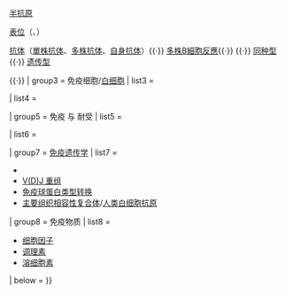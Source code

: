 {{Navbox
| name       = 淋巴免疫系统
| title      = [[免疫系统]] / [[免疫学]]
| titlestyle = background:#efefef
| state      = {{{state<includeonly>|autocollapse</includeonly>}}}
| listclass  = hlist

| group1 = 系统
| list1 = 
* [[後天免疫系統]] 
* [[先天免疫系统]]
* [[体液免疫|体液]]
* [[细胞介导免疫|细胞]]
* [[补体系统|补体]]（反應過度則引起[[過敏]]）

| group2 = 抗原与抗体
| list2 = [[抗原]]（[[超抗原]]、[[变应原]]）{{·}} [[半抗原]]

[[抗原表位|表位]]（{{le|線性抗原表位|Linear epitope|线性}}、{{le|構象抗原表位|Conformational epitope|构象}}）

[[抗体]]（[[單株抗体]]、[[多株抗体]]、[[自身抗体]]）{{·}} [[多株B細胞反應]]{{·}} {{le|免疫球蛋白同种异型|Allotype (immunology)|同种异型}}{{·}} [[同种型 (免疫学)|同种型]]{{·}} [[独特型|遗传型]]

{{le|免疫复合物|Immune complex}}{{·}} {{le|抗體互補位|Paratope}}
| group3 = 免疫细胞/[[白细胞]]
| list3 = 

| list4 = {{Navbox|child

   | group1 = 淋巴系细胞
   | list1 =
* [[T细胞]]
* [[B细胞]]
* [[自然杀伤细胞|NK殺手细胞]]

  | group2 = 髓系细胞
  | list2 =
* [[肥大细胞]]
* [[嗜碱性粒細胞|-{zh-hans:嗜碱性球;zh-cn:嗜碱性粒细胞;zh-hant:嗜鹼性球}-]]
* [[嗜酸性粒細胞|-{zh-hans:嗜酸性球;zh-cn:嗜酸性粒細胞;zh-hant:嗜酸性球}-]]
* [[巨噬细胞]]

  | group3 = [[吞噬细胞]]
  | list3 =
* [[嗜中性粒细胞|-{zh-cn:中性粒细胞;zh-hant:嗜中性球}-]]
* [[巨噬细胞]]/[[网状内皮系统]]

  | group4 = [[抗原呈現细胞|专职型APCs]]
  | list4 =
* [[樹狀細胞|-{zh-cn:树突状;zh-hk:樹狀;zh-tw:樹突}-細胞]]
* [[巨噬细胞]]
* [[B细胞]]

   }}

| group5 = 免疫 与 耐受
| list5 = 

| list6 = {{Navbox|child

   | group1 = '''作用'''
   | list1 =
* [[免疫性]]
* [[自体免疫性疾病|自體免疫]]
* [[过敏]]
* [[炎症|-{zh-hans:炎症;zh-hant:炎症;zh-tw:發炎}-]]
* {{le|交叉反應|Cross-reactivity}}
* {{le|協同刺激|Co-stimulation}}

   | group2 = '''无作用'''
   | list2 =
* [[免疫耐受|耐受]]
** {{link-en|中枢性耐受|Central tolerance}}
** {{link-en|外周性耐受|Peripheral tolerance}}
** [[株落失能|克隆失能]]
** {{link-en|克隆剔除|Clonal deletion}}
* [[免疫缺陷]]
* [[免疫豁免]]

 }}

| group7 = [[免疫遗传学]]
|  list7 =   
* {{link-en|体细胞超突变 |Somatic hypermutation}}
* [[V(D)J 重组]]
* [[免疫球蛋白类型转换]]
* [[主要组织相容性复合体]]/[[人类白细胞抗原]]

| group8 = 免疫物质
|  list8 = 
* [[细胞因子]]
* [[调理素]]
* [[溶细胞素]]

|  below = {{Lymph immune and complement navs}}{{Lymphatic organ navs}} <!-- 请勿删除，正在翻译！-->
}}<noinclude>
{{collapsible option}}
{{医学模板编辑说明}}

[[Category:解剖学模板|{{PAGENAME}}]]
[[Category:免疫系统|{{PAGENAME}}]]
</noinclude>